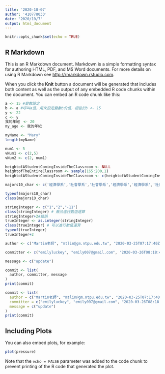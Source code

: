 ---
title: '2020-10-07'
author: '410778033'
date: "2020/10/7"
output: html_document
---

```{r setup, include=FALSE}
knitr::opts_chunk$set(echo = TRUE)
```

## R Markdown

This is an R Markdown document. Markdown is a simple formatting syntax for authoring HTML, PDF, and MS Word documents. For more details on using R Markdown see <http://rmarkdown.rstudio.com>.

When you click the **Knit** button a document will be generated that includes both content as well as the output of any embedded R code chunks within the document. You can embed an R code chunk like this:

```{r}
a <- 15 #變數設定
b <- a #呼叫a值，用來設定變數b的值，相當於b <- 15
y <- 22
c <- y
我的年紀　<- 20
my_age <- 我的年紀
```

```{r}
myName <- "Mary"
length(myName)
```

```{r}
num1 <- 5
vNum1 <- c(2,5)
vNum2 <- c(2, num1)
```

```{r}
heightofAStudentComingInsideTheClassroom <- NULL
heightofTheEntireClassroom <- sample(165:200,1)
heightofAStudentComingInsideTheClassroom <- c(heightofAStudentComingInsideTheClassroom, heightofTheEntireClassroom )
```

```{r}
majors10_char <- c('經濟學系','社會學系','社會學系','經濟學系','經濟學系','社會學系','經濟學系','經濟學系','經濟學系','社會學系')

typeof(majors10_char)
class(majors10_char)
```
```{r}
stringInteger <- c("1","2","-11")
class(stringInteger) # 無法進行數值運算
stringInteger+2#錯誤
trueInteger <- as.integer(stringInteger)
class(trueInteger) # 可以進行數值運算
typeof(trueInteger)
trueInteger+2
```
```{r}
author <- c("Martin老師", "mtlin@gm.ntpu.edu.tw", "2020-03-25T07:17:40Z")

committer <- c("emilyluckey", "emily007@gmail.com", "2020-03-26T08:18:40Z")

message <- c("update")

commit <- list(
  author, committer, message
)
print(commit)

commit <- list(
  author = c("Martin老師", "mtlin@gm.ntpu.edu.tw", "2020-03-25T07:17:40Z"),
  committer = c("emilyluckey", "emily007@gmail.com", "2020-03-26T08:18:40Z"),
  message = c("update")
)
print(commit)
```








## Including Plots

You can also embed plots, for example:

```{r pressure, echo=FALSE}
plot(pressure)
```

Note that the `echo = FALSE` parameter was added to the code chunk to prevent printing of the R code that generated the plot.
